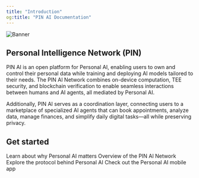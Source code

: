 ```yaml
---
title: "Introduction"
og:title: "PIN AI Documentation"
---
```

<img src="/images/Banner.png" alt="Banner" />

## Personal Intelligence Network (PIN)
PIN AI is an open platform for Personal AI, enabling users to own and control their personal data while training and deploying AI models tailored to their needs. The PIN AI Network combines on-device computation, TEE security, and blockchain verification to enable seamless interactions between humans and AI agents, all mediated by Personal AI.

Additionally, PIN AI serves as a coordination layer, connecting users to a marketplace of specialized AI agents that can book appointments, analyze data, manage finances, and simplify daily digital tasks—all while preserving privacy.

## Get started
<CardGroup cols={2}>
  <Card
    title="Learn"
    icon="graduation-cap"
    href="/Why-PIN-AI"
  >
    Learn about why Personal AI matters
  </Card>
  <Card
    title="Architecture Overview"
    icon="building"
    href="/Infrastructure/Architecture-Overview"
  >
    Overview of the PIN AI Network
  </Card>
  <Card
    title="Personal AI Protocol"
    icon="robot"
    href="/personal-ai-protocol/Overview"
  >
    Explore the protocol behind Personal AI
  </Card>
  <Card
    title="PIN AI App"
    icon="mobile"
    href="https://www.pinai.io/productpreview"
  >
    Check out the Personal AI mobile app 
  </Card>
</CardGroup>
